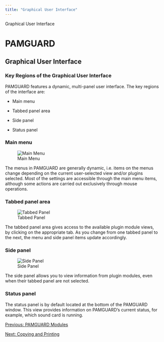 ```yaml
---
title: "Graphical User Interface"
---
```

 Graphical User Interface  

PAMGUARD
========

Graphical User Interface
------------------------

  

### Key Regions of the Graphical User Interface

PAMGUARD features a dynamic, multi-panel user interface. The key regions of the interface are:

*   Main menu
    
*   Tabbed panel area
    
*   Side panel
    
*   Status panel
    

  

### Main menu

![Main Menu](images/mainMenu.png)

The menus in PAMGUARD are generally dynamic, i.e. items on the menus change depending on the current user-selected view and/or plugins selected. Most of the settings are accessible through the main menu items, although some actions are carried out exclusively through mouse operations.

  
  

### Tabbed panel area

![Tabbed Panel](images/tabbedPanel.png)

The tabbed panel area gives access to the available plugin module views, by clicking on the appropriate tab. As you change from one tabbed panel to the next, the menu and side panel items update accordingly.

  
  

### Side panel

![Side Panel](images/sidePanel.png)

The side panel allows you to view information from plugin modules, even when their tabbed panel are not selected.

  
  

### Status panel

The status panel is by default located at the bottom of the PAMGUARD window. This view provides information on PAMGUARD's current status, for example, which sound card is running.

  
  

[Previous: PAMGUARD Modules](modules.html)

[Next: Copying and Printing](CopyingPrinting.html)